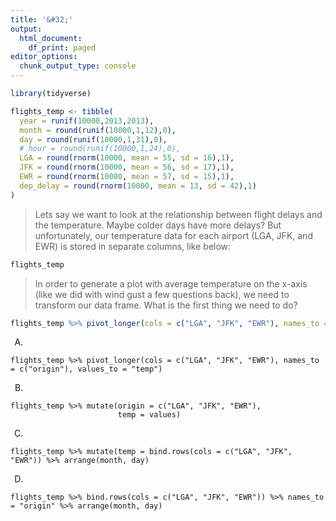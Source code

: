 ```yaml
---
title: '&#32;'
output:
  html_document:
    df_print: paged
editor_options: 
  chunk_output_type: console
---
```


```r

library(tidyverse)

```

```r

flights_temp <- tibble(
  year = runif(10000,2013,2013),
  month = round(runif(10000,1,12),0),
  day = round(runif(10000,1,31),0),
  # hour = round(runif(10000,1,24),0), 
  LGA = round(rnorm(10000, mean = 55, sd = 16),1), 
  JFK = round(rnorm(10000, mean = 56, sd = 17),1), 
  EWR = round(rnorm(10000, mean = 57, sd = 15),1),
  dep_delay = round(rnorm(10000, mean = 13, sd = 42),1)
) 

```

> Lets say we want to look at the relationship between flight delays and the temperature. Maybe colder days have more delays? But unfortunately, our temperature data for each airport (LGA, JFK, and EWR) is stored in separate columns, like below:

```r
flights_temp
```

> In order to generate a plot with average temperature on the x-axis (like we did with wind gust a few questions back), we need to transform our data frame. What is the first thing we need to do?

```r
flights_temp %>% pivot_longer(cols = c("LGA", "JFK", "EWR"), names_to = c("origin"), values_to = "temp")
```

A) 
```
flights_temp %>% pivot_longer(cols = c("LGA", "JFK", "EWR"), names_to = c("origin"), values_to = "temp")
```

B)
```
flights_temp %>% mutate(origin = c("LGA", "JFK", "EWR"),
                        temp = values) 
```

C) 
```
flights_temp %>% mutate(temp = bind.rows(cols = c("LGA", "JFK", "EWR")) %>% arrange(month, day)
```

D)
```
flights_temp %>% bind.rows(cols = c("LGA", "JFK", "EWR")) %>% names_to = "origin" %>% arrange(month, day)
```





